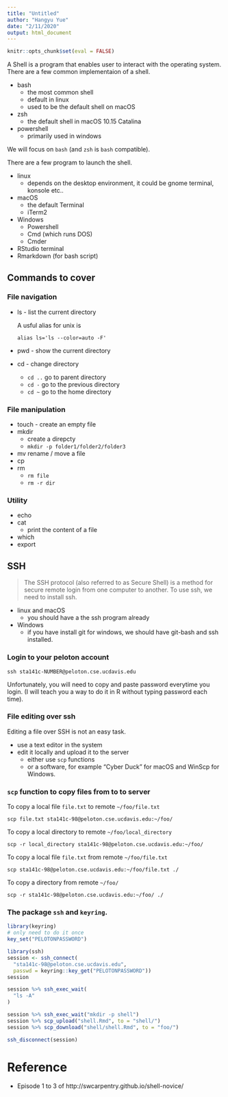 ```yaml
---
title: "Untitled"
author: "Hangyu Yue"
date: "2/11/2020"
output: html_document
---
```

```r
knitr::opts_chunk$set(eval = FALSE)
```

A Shell is a program that enables user to interact with the operating system. There are a few common implementaion of a shell.

- bash
  - the most common shell
  - default in linux
  - used to be the default shell on macOS
- zsh
  - the default shell in macOS 10.15 Catalina
- powershell
  - primarily used in windows
  
We will focus on `bash` (and `zsh` is `bash` compatible).


There are a few program to launch the shell.

- linux
  - depends on the desktop environment, it could be gnome terminal, konsole etc..
- macOS
  - the default Terminal
  - iTerm2
- Windows
  - Powershell
  - Cmd (which runs DOS)
  - Cmder
- RStudio terminal
- Rmarkdown (for bash script)


## Commands to cover

### File navigation

- ls - list the current directory
  
  A usful alias for unix is
  ```
  alias ls='ls --color=auto -F'
  ```
  
- pwd - show the current directory
- cd  - change directory

  - `cd ..` go to parent directory
  - `cd -` go to the previous directory
  - `cd ~` go to the home directory


### File manipulation

- touch - create an empty file
- mkdir 
  - create a direpcty
  - `mkdir -p folder1/folder2/folder3`
- mv rename / move a file
- cp
- rm
  - `rm file`
  - `rm -r dir` 

### Utility

- echo
- cat 
  - print the content of a file
- which
- export


## SSH

> The SSH protocol (also referred to as Secure Shell) is a method for secure remote login from one computer to another.
To use ssh, we need to install ssh.

- linux and macOS
  - you should have a the ssh program already
- Windows
  - if you have install git for windows, we should have git-bash and ssh installed.
  

### Login to your peloton account

```
ssh sta141c-NUMBER@peloton.cse.ucdavis.edu
```

Unfortunately, you will need to copy and paste password everytime you login. (I will teach you a way to do it in R without typing password each time).

  
### File editing over ssh


Editing a file over SSH is not an easy task. 

- use a text editor in the system
- edit it locally and upload it to the server
  - either use `scp` functions 
  - or a software, for example "Cyber Duck" for macOS and WinScp for Windows.

### `scp` function to copy files from to to server

To copy a local file `file.txt` to remote `~/foo/file.txt`
```
scp file.txt sta141c-98@peloton.cse.ucdavis.edu:~/foo/
```

To copy a local directory to remote `~/foo/local_directory`
```
scp -r local_directory sta141c-98@peloton.cse.ucdavis.edu:~/foo/
```

To copy a local file `file.txt` from remote `~/foo/file.txt`
```
scp sta141c-98@peloton.cse.ucdavis.edu:~/foo/file.txt ./
```

To copy a directory from remote `~/foo/`
```
scp -r sta141c-98@peloton.cse.ucdavis.edu:~/foo/ ./
```


### The package `ssh` and `keyring`.

```r
library(keyring)
# only need to do it once
key_set("PELOTONPASSWORD")
```

```r
library(ssh)
session <- ssh_connect(
  "sta141c-98@peloton.cse.ucdavis.edu", 
  passwd = keyring::key_get("PELOTONPASSWORD"))
session
```
```r
session %>% ssh_exec_wait(
  "ls -A"
)
```


```r
session %>% ssh_exec_wait("mkdir -p shell")
session %>% scp_upload("shell.Rmd", to = "shell/")
session %>% scp_download("shell/shell.Rmd", to = "foo/")
```

```r
ssh_disconnect(session)
```


# Reference

- Episode 1 to 3 of http://swcarpentry.github.io/shell-novice/